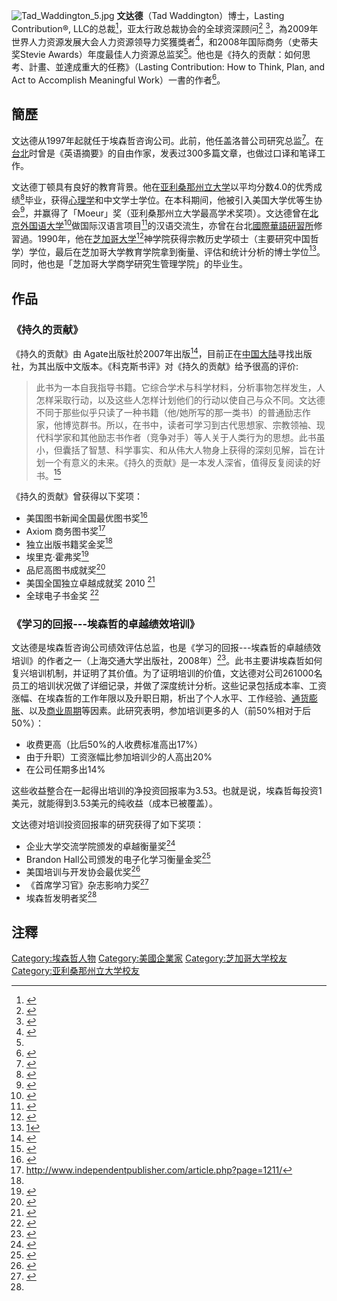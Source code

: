 [[File:Tad_Waddington_5.jpg|thumb]]
'''文达德'''（Tad Waddington）博士，Lasting Contribution®, LLC的总裁<ref>{{Cite web |url=http://www.lastingcontribution.com/Pages/default.aspx |title=存档副本 |access-date=2012-11-12 |archive-date=2018-01-18 |archive-url=https://web.archive.org/web/20180118042332/http://www.lastingcontribution.com/Pages/default.aspx |dead-url=no }}</ref>，亚太行政总裁协会的全球资深顾问<ref name="#1">{{Cite web |url=http://www.stevieawards.com/pubs/iba/general/173_709_3163.cfm |title=存档副本 |access-date=2012-11-09 |archive-date=2015-10-31 |archive-url=https://web.archive.org/web/20151031073707/http://www.stevieawards.com/pubs/iba/general/173_709_3163.cfm |dead-url=no }}</ref> <ref>{{Cite web |url=http://www.linkedin.com/in/waddington |title=存档副本 |access-date=2012-11-09 |archive-date=2008-10-12 |archive-url=https://web.archive.org/web/20081012010944/http://www.linkedin.com/in/waddington |dead-url=no }}</ref>，為2009年世界人力资源发展大会人力资源领导力奖獲獎者<ref>{{Cite web |url=http://www.stevieawards.com/iba/ |title=存档副本 |access-date=2010-02-06 |archive-date=2021-03-18 |archive-url=https://web.archive.org/web/20210318160911/https://stevieawards.com/IBA |dead-url=no }}</ref>，和2008年国际商务（史蒂夫奖Stevie Awards）年度最佳人力资源总监奖<ref name="#1"/>。他也是《持久的贡献：如何思考、計畫、並達成重大的任務》（Lasting Contribution: How to Think, Plan, and Act to Accomplish Meaningful Work）一書的作者<ref>{{Cite web |url=http://www.lastingcontribution.com/ |title=存档副本 |access-date=2010-02-06 |archive-date=2008-09-06 |archive-url=https://web.archive.org/web/20080906111050/http://lastingcontribution.com/ |dead-url=no }}</ref>。

==簡歷==
文达德从1997年起就任于埃森哲咨询公司。此前，他任盖洛普公司研究总监<ref>{{Cite web |url=http://www.gallup.com/home.aspx |title=存档副本 |access-date=2010-02-06 |archive-date=2021-03-25 |archive-url=https://web.archive.org/web/20210325192800/https://www.gallup.com/home.aspx |dead-url=no }}</ref>。在[[台北|台北]]时曾是《英语摘要》的自由作家，发表过300多篇文章，也做过口译和笔译工作。

文达德丁顿具有良好的教育背景。他在[[亚利桑那州立大学|亚利桑那州立大学]]以平均分数4.0的优秀成绩<ref>{{Cite web |url=http://www.asu.edu/ |title=存档副本 |access-date=2010-02-06 |archive-date=2021-03-26 |archive-url=https://web.archive.org/web/20210326101539/https://www.asu.edu/ |dead-url=no }}</ref>毕业，获得[[心理学|心理学]]和中文学士学位。在本科期间，他被引入美国大学优等生协会<ref>{{Cite web |url=http://www.pbk.org/ |title=存档副本 |access-date=2010-02-06 |archive-date=2021-03-12 |archive-url=https://web.archive.org/web/20210312211112/https://www.pbk.org/ |dead-url=no }}</ref>，并赢得了「Moeur」奖（亚利桑那州立大学最高学术奖项）。文达德曾在[[北京外国语大学|北京外国语大学]]<ref>{{Cite web |url=http://www.bfsu.edu.cn/ |title=存档副本 |accessdate=2010-02-06 |archive-date=2009-10-20 |archive-url=https://web.archive.org/web/20091020213716/http://www.bfsu.edu.cn/publish/default_en.aspx |dead-url=no }}</ref>做国际汉语言项目<ref>{{Cite web |url=http://iclp.ntu.edu.tw/ |title=存档副本 |accessdate=2010-02-06 |archive-date=2009-02-03 |archive-url=https://web.archive.org/web/20090203064919/http://iclp.ntu.edu.tw/ |dead-url=no }}</ref>的汉语交流生，亦曾在台北[[國際華語研習所|國際華語研習所]]修習過。1990年，他在[[芝加哥大学|芝加哥大学]]<ref>{{Cite web |url=http://www.uchicago.edu/ |title=存档副本 |accessdate=2010-02-06 |archive-date=2007-12-27 |archive-url=https://web.archive.org/web/20071227010952/http://experts.uchicago.edu/experts.php?id=541 |dead-url=no }}</ref>神学院获得宗教历史学硕士（主要研究中国哲学）学位，最后在芝加哥大学教育学院拿到衡量、评估和统计分析的博士学位<ref>[http://www.jstor.org/pss/1170553]</ref>。同时，他也是「芝加哥大学商学研究生管理学院」的毕业生。

==作品==
===《持久的贡献》===
《持久的贡献》由 Agate出版社於2007年出版<ref>{{cite web |url=http://www.agatepublishing.com/author/?fa=ShowAuthor&Person_ID=356 |title=存档副本 |accessdate=2012-11-10 |deadurl=yes |archiveurl=https://web.archive.org/web/20120305101252/http://www.agatepublishing.com/author/?fa=ShowAuthor&Person_ID=356 |archivedate=2012-03-05 }}</ref>，目前正在[[中国大陆|中国大陆]]寻找出版社，为其出版中文版本。《科克斯书评》对《持久的贡献》给予很高的评价:

<blockquote>此书为一本自我指导书籍。它综合学术与科学材料，分析事物怎样发生，人怎样采取行动，以及这些人怎样计划他们的行动以使自己与众不同。文达德不同于那些似乎只读了一种书籍（他/她所写的那一类书）的普通励志作家，他博览群书。所以，在书中，读者可学习到古代思想家、宗教领袖、现代科学家和其他励志书作者（竞争对手）等人关于人类行为的思想。此书虽小，但囊括了智慧、科学事实、和从伟大人物身上获得的深刻见解，旨在计划一个有意义的未来。《持久的贡献》是一本发人深省，值得反复阅读的好书。<ref>{{Cite web |url=http://www.kirkusreviews.com/ |title=存档副本 |access-date=2010-02-06 |archive-date=2021-03-11 |archive-url=https://web.archive.org/web/20210311084124/https://www.kirkusreviews.com/ |dead-url=no }}</ref>
</blockquote>

《持久的贡献》曾获得以下奖项：
*美国图书新闻全国最优图书奖<ref>{{Cite web |url=http://www.usabooknews.com/home.html |title=存档副本 |access-date=2010-02-06 |archive-date=2017-10-16 |archive-url=https://web.archive.org/web/20171016050750/http://www.usabooknews.com/home.html |dead-url=no }}</ref>
*Axiom 商务图书奖<ref name="#2">http://www.independentpublisher.com/article.php?page=1211/</ref>
*独立出版书籍奖金奖<ref name="#2"/>
*埃里克·霍弗奖<ref>{{Cite web |url=http://www.hofferaward.com/ |title=存档副本 |access-date=2010-02-06 |archive-date=2021-03-14 |archive-url=https://web.archive.org/web/20210314173701/http://www.hofferaward.com/ |dead-url=no }}</ref>
*品尼高图书成就奖<ref>{{Cite web |url=http://www.bookmarketingprofits.com/PinnacleAwards2008.html |title=存档副本 |access-date=2010-02-06 |archive-date=2016-03-03 |archive-url=https://web.archive.org/web/20160303165237/http://www.bookmarketingprofits.com/PinnacleAwards2008.html |dead-url=no }}</ref>
*美国全国独立卓越成就奖 2010 <ref>{{cite web |url=http://www.indieexcellence.com/indie-results-2010.php |title=存档副本 |accessdate=2015-02-22 |deadurl=yes |archiveurl=https://web.archive.org/web/20150226024239/http://www.indieexcellence.com/indie-results-2010.php |archivedate=2015-02-26 }}</ref>
*全球电子书金奖 <ref>{{Cite web |url=http://globalebookawards.com/non-fiction-business/lasting-contribution-how-to-think-plan-and-act-to-accomplish-meaningful-work-by-tad-waddington/ |title=存档副本 |access-date=2012-11-09 |archive-date=2021-01-19 |archive-url=https://web.archive.org/web/20210119172824/https://globalebookawards.com/non-fiction-business/lasting-contribution-how-to-think-plan-and-act-to-accomplish-meaningful-work-by-tad-waddington/ |dead-url=no }}</ref>

===《学习的回报---埃森哲的卓越绩效培训》===
文达德是埃森哲咨询公司绩效评估总监，也是《学习的回报---埃森哲的卓越绩效培训》的作者之一（上海交通大学出版社，2008年）<ref name="#3">{{Cite web |url=http://www.accenture.com/ |title=存档副本 |accessdate=2018-12-22 |archive-date=2016-01-11 |archive-url=https://web.archive.org/web/20160111193928/https://www.accenture.com/ |dead-url=no }}</ref>。此书主要讲埃森哲如何复兴培训机制，并证明了其价值。为了证明培训的价值，文达德对公司261000名员工的培训状况做了详细记录，并做了深度统计分析。这些记录包括成本率、工资涨幅、在埃森哲的工作年限以及升职日期，析出了个人水平、工作经验、[[通货膨胀|通货膨胀]]、以及[[商业周期|商业周期]]等因素。此研究表明，参加培训更多的人（前50%相对于后50%）：
*收费更高（比后50%的人收费标准高出17%）
*由于升职）工资涨幅比参加培训少的人高出20%
*在公司任期多出14%
这些收益整合在一起得出培训的净投资回报率为3.53。也就是说，埃森哲每投资1美元，就能得到3.53美元的纯收益（成本已被覆盖）。

文达德对培训投资回报率的研究获得了如下奖项：
*企业大学交流学院颁发的卓越衡量奖<ref>{{Cite web |url=http://www.corpu.com/ |title=存档副本 |access-date=2010-02-06 |archive-date=2021-01-15 |archive-url=https://web.archive.org/web/20210115200629/https://www.corpu.com/ |dead-url=no }}</ref>
*Brandon Hall公司颁发的电子化学习衡量金奖<ref>{{cite web |url=http://www.brandon-hall.com/ |title=存档副本 |accessdate=1998-12-06 |archive-date=1998-12-06 |archive-url=https://web.archive.org/web/19981206131406/http://www.brandon-hall.com/ |dead-url=no }}</ref>
*美国培训与开发协会最优奖<ref>{{Cite web |url=http://www.astd.org/ |title=存档副本 |accessdate=2010-02-06 |archive-date=1996-10-29 |archive-url=https://web.archive.org/web/19961029102610/http://www.astd.org/ |dead-url=yes }}</ref>
*《首席学习官》杂志影响力奖<ref>{{Cite web |url=http://www.clomedia.com/ |title=存档副本 |access-date=2010-02-06 |archive-date=2019-03-31 |archive-url=https://web.archive.org/web/20190331052446/https://www.clomedia.com/ |dead-url=no }}</ref>
*埃森哲发明者奖<ref name="#3"/>

==注釋==
{{reflist}}

{{Authority control}}

{{DEFAULTSORT:Waddington, Tad}}
[[Category:埃森哲人物|Category:埃森哲人物]]
[[Category:美國企業家|Category:美國企業家]]
[[Category:芝加哥大学校友|Category:芝加哥大学校友]]
[[Category:亚利桑那州立大学校友|Category:亚利桑那州立大学校友]]